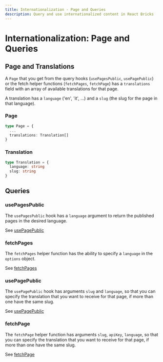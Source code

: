 ```yaml
---
title: Internationalization - Page and Queries
description: Query and use internationalized content in React Bricks
---
```


# Internationalization: Page and Queries

## Page and Translations

A `Page` that you get from the query hooks (`usePagesPublic`, `usePagePublic`) or the fetch helper functions (`fetchPages`, `fetchPage`) has a `translations` field with an array of available translations for that page.

A translation has a `language` ('en', 'it', ...) and a `slug` (the slug for the page in that language).

### Page

```ts highlight=3
type Page = {
  ...
  translations: Translation[]
}
```

### Translation

```ts
type Translation = {
  language: string
  slug: string
}
```

## Queries

### usePagesPublic

The `usePagesPublic` hook has a `language` argument to return the published pages in the desired language.

See [usePagePublic](/api-reference/hooks/use-pages-public)

### fetchPages

The `fetchPages` helper function has the ability to specify a `language` in the `options` object.

See [fetchPages](/api-reference/utilities/fetch-pages)

### usePagePublic

The `usePagePublic` hook has arguments `slug` and `language`, so that you can specify the translation that you want to receive for that page, if more than one have the same slug.

See [usePagePublic](/api-reference/hooks/use-page-public)

### fetchPage

The `fetchPage` helper function has arguments `slug`, `apiKey`, `language`, so that you can specify the translation that you want to receive for that page, if more than one have the same slug.

See [fetchPage](/api-reference/utilities/fetch-page)
